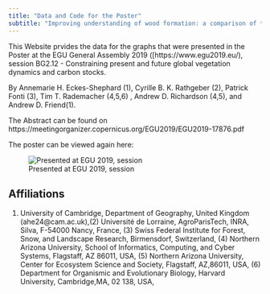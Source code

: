 ```yaml
---
title: "Data and Code for the Poster"
subtitle: "Improving understanding of wood formation: a comparison of two models"
---
```



This Website prvides the data for the graphs that were presented in the Poster at the EGU General Assembly 2019 ([https://www.egu2019.eu/),
session BG2.12 - Constraining present and future global vegetation dynamics and carbon stocks.

By Annemarie H. Eckes-Shephard (1), Cyrille B. K. Rathgeber (2), Patrick Fonti (3), Tim T. Rademacher (4,5,6) , Andrew D. Richardson (4,5), and Andrew D. Friend(1).


The Abstract can be found on https://meetingorganizer.copernicus.org/EGU2019/EGU2019-17876.pdf


The poster can be viewed again here:
 
![Presented at EGU 2019, session](Poster_V2)


## Affiliations
(1) University of Cambridge, Department of Geography, United Kingdom (ahe24@cam.ac.uk),(2) Université de Lorraine, AgroParisTech, INRA, Silva, F-54000 Nancy, France, (3) Swiss Federal Institute for Forest, Snow, and Landscape Research, Birmensdorf, Switzerland, (4) Northern Arizona University, School of Informatics, Computing, and Cyber Systems, Flagstaff, AZ 86011, USA, (5) Northern Arizona University, Center for Ecosystem Science and Society, Flagstaff, AZ,86011, USA, (6) Department for Organismic and Evolutionary Biology, Harvard University, Cambridge,MA, 02 138, USA, 
